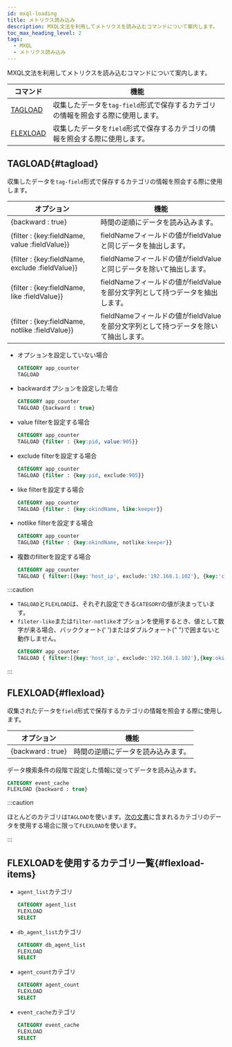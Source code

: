 ```yaml
---
id: mxql-loading
title: メトリクス読み込み
description: MXQL文法を利用してメトリクスを読み込むコマンドについて案内します。
toc_max_heading_level: 2
tags:
  - MXQL
  - メトリクス読み込み
---
```


MXQL文法を利用してメトリクスを読み込むコマンドについて案内します。

| コマンド                  | 機能                                                                                |
| --------------------- | --------------------------------------------------------------------------------- |
| [TAGLOAD](#tagload)   | 収集したデータを`tag-field`形式で保存するカテゴリの情報を照会する際に使用します。                                    |
| [FLEXLOAD](#flexload) | 収集したデータを`field`形式で保存するカテゴリの情報を照会する際に使用します。                                        |

## TAGLOAD{#tagload}

収集したデータを`tag-field`形式で保存するカテゴリの情報を照会する際に使用します。

| オプション                                           | 機能                                                  |
| ----------------------------------------------- | --------------------------------------------------- |
| {backward : true}                               | 時間の逆順にデータを読み込みます。                                   |
| {filter : {key:fieldName, value :fieldValue}}   | fieldNameフィールドの値がfieldValueと同じデータを抽出します。            |
| {filter : {key:fieldName, exclude :fieldValue}} | fieldNameフィールドの値がfieldValueと同じデータを除いて抽出します。         |
| {filter : {key:fieldName, like :fieldValue}}    | fieldNameフィールドの値がfieldValueを部分文字列として持つデータを抽出します。    |
| {filter : {key:fieldName, notlike :fieldValue}} | fieldNameフィールドの値がfieldValueを部分文字列として持つデータを除いて抽出します。 |

-   オプションを設定していない場合

    ```sql
    CATEGORY app_counter
    TAGLOAD
    ```

-   backwardオプションを設定した場合

    ```sql
    CATEGORY app_counter
    TAGLOAD {backward : true}
    ```

-   value filterを設定する場合

    ```sql
    CATEGORY app_counter
    TAGLOAD {filter : {key:pid, value:905}}
    ```

-   exclude filterを設定する場合

    ```sql
    CATEGORY app_counter
    TAGLOAD {filter : {key:pid, exclude:905}}
    ```

-   like filterを設定する場合

    ```sql
    CATEGORY app_counter
    TAGLOAD {filter : {key:okindName, like:keeper}}
    ```

-   notlike filterを設定する場合

    ```sql
    CATEGORY app_counter
    TAGLOAD {filter : {key:okindName, notlike:keeper}}
    ```

-   複数のfilterを設定する場合

    ```sql
    CATEGORY app_counter
    TAGLOAD { filter:[{key:'host_ip', exclude:'192.168.1.102'}, {key:'container', like:'gateway'}] }
    ```

:::caution

-   `TAGLOAD`と`FLEXLOAD`は、それぞれ設定できる`CATEGORY`の値が決まっています。
-   `fileter-like`または`filter-notlike`オプションを使用するとき、値として数字が来る場合、バッククォート(' ')またはダブルクォート(" ")で囲まないと動作しません。
    ```sql
    CATEGORY app_counter
    TAGLOAD { filter:[{key:'host_ip', exclude:'192.168.1.102'},{key:okindName, like:"1"}] }
    ```

:::

## FLEXLOAD{#flexload}

収集されたデータを`field`形式で保存するカテゴリの情報を照会する際に使用します。

| オプション              | 機能                               |
| ------------------ | -------------------------------- |
| {backward : true}  | 時間の逆順にデータを読み込みます。                |

データ検索条件の段階で設定した情報に従ってデータを読み込みます。

```sql
CATEGORY event_cache
FLEXLOAD {backward : true}
```

:::caution

ほとんどのカテゴリは`TAGLOAD`を使います。[次の文書](#flexload-items)に含まれるカテゴリのデータを使用する場合に限って`FLEXLOAD`を使います。

:::

## FLEXLOADを使用するカテゴリ一覧{#flexload-items}

-   `agent_list`カテゴリ

    ```sql
    CATEGORY agent_list
    FLEXLOAD
    SELECT
    ```

-   `db_agent_list`カテゴリ

    ```sql
    CATEGORY db_agent_list
    FLEXLOAD
    SELECT
    ```

-   `agent_count`カテゴリ

    ```sql
    CATEGORY agent_count
    FLEXLOAD
    SELECT
    ```

-   `event_cache`カテゴリ 

    ```sql
    CATEGORY event_cache
    FLEXLOAD
    SELECT
    ```
